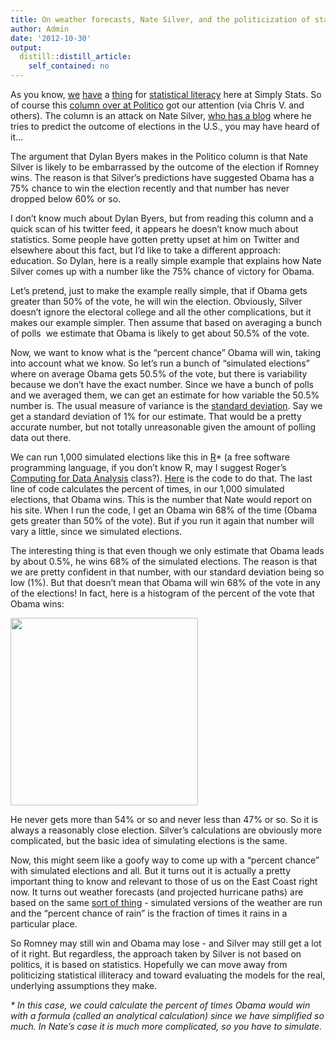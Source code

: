 ```yaml
---
title: On weather forecasts, Nate Silver, and the politicization of statistical illiteracy
author: Admin
date: '2012-10-30'
output:
  distill::distill_article:
    self_contained: no
---
```


As you know, <a href="http://simplystatistics.org/post/34483703514/sunday-data-statistics-link-roundup-10-28-12" target="_blank">we</a> <a href="http://simplystatistics.org/post/33564003058/sunday-data-statistics-link-roundup-10-14-12" target="_blank">have</a> a <a href="http://simplystatistics.org/post/29407938554/statistics-statisticians-need-better-marketing" target="_blank">thing</a> for <a href="http://simplystatistics.org/post/13684264380/citizen-science-makes-statistical-literacy-critical" target="_blank">statistical literacy</a> here at Simply Stats. So of course this <a href="http://www.politico.com/blogs/media/2012/10/nate-silver-romney-clearly-could-still-win-147618.html" target="_blank">column over at Politico</a> got our attention (via Chris V. and others). The column is an attack on Nate Silver, <a href="http://fivethirtyeight.blogs.nytimes.com/" target="_blank">who has a blog</a> where he tries to predict the outcome of elections in the U.S., you may have heard of it&#8230;

The argument that Dylan Byers makes in the Politico column is that Nate Silver is likely to be embarrassed by the outcome of the election if Romney wins. The reason is that Silver&#8217;s predictions have suggested Obama has a 75% chance to win the election recently and that number has never dropped below 60% or so. 

I don&#8217;t know much about Dylan Byers, but from reading this column and a quick scan of his twitter feed, it appears he doesn&#8217;t know much about statistics. Some people have gotten pretty upset at him on Twitter and elsewhere about this fact, but I&#8217;d like to take a different approach: education. So Dylan, here is a really simple example that explains how Nate Silver comes up with a number like the 75% chance of victory for Obama. 

Let&#8217;s pretend, just to make the example really simple, that if Obama gets greater than 50% of the vote, he will win the election. Obviously, Silver doesn&#8217;t ignore the electoral college and all the other complications, but it makes our example simpler. Then assume that based on averaging a bunch of polls  we estimate that Obama is likely to get about 50.5% of the vote.

Now, we want to know what is the &#8220;percent chance&#8221; Obama will win, taking into account what we know. So let&#8217;s run a bunch of &#8220;simulated elections&#8221; where on average Obama gets 50.5% of the vote, but there is variability because we don&#8217;t have the exact number. Since we have a bunch of polls and we averaged them, we can get an estimate for how variable the 50.5% number is. The usual measure of variance is the <a href="http://en.wikipedia.org/wiki/Standard_deviation" target="_blank">standard deviation</a>. Say we get a standard deviation of 1% for our estimate. That would be a pretty accurate number, but not totally unreasonable given the amount of polling data out there. 

We can run 1,000 simulated elections like this in <a href="http://www.r-project.org/" target="_blank">R</a>* (a free software programming language, if you don&#8217;t know R, may I suggest Roger&#8217;s <a href="https://www.coursera.org/course/compdata" target="_blank">Computing for Data Analysis</a> class?). <a href="https://raw.github.com/gist/3979974/21e3aea5aad79f68c03bbc519c216ed35b2ecd8b/gistfile1.r" target="_blank">Here</a> is the code to do that. The last line of code calculates the percent of times, in our 1,000 simulated elections, that Obama wins. This is the number that Nate would report on his site. When I run the code, I get an Obama win 68% of the time (Obama gets greater than 50% of the vote). But if you run it again that number will vary a little, since we simulated elections. 

The interesting thing is that even though we only estimate that Obama leads by about 0.5%, he wins 68% of the simulated elections. The reason is that we are pretty confident in that number, with our standard deviation being so low (1%). But that doesn&#8217;t mean that Obama will win 68% of the vote in any of the elections! In fact, here is a histogram of the percent of the vote that Obama wins: 

<img height="300" src="http://biostat.jhsph.edu/~jleek/obama.png" width="300" />

He never gets more than 54% or so and never less than 47% or so. So it is always a reasonably close election. Silver&#8217;s calculations are obviously more complicated, but the basic idea of simulating elections is the same. 

Now, this might seem like a goofy way to come up with a &#8220;percent chance&#8221; with simulated elections and all. But it turns out it is actually a pretty important thing to know and relevant to those of us on the East Coast right now. It turns out weather forecasts (and projected hurricane paths) are based on the same <a href="http://en.wikipedia.org/wiki/Numerical_weather_prediction" target="_blank">sort of thing</a> - simulated versions of the weather are run and the &#8220;percent chance of rain&#8221; is the fraction of times it rains in a particular place. 

So Romney may still win and Obama may lose - and Silver may still get a lot of it right. But regardless, the approach taken by Silver is not based on politics, it is based on statistics. Hopefully we can move away from politicizing statistical illiteracy and toward evaluating the models for the real, underlying assumptions they make. 

_* In this case, we could calculate the percent of times Obama would win with a formula (called an analytical calculation) since we have simplified so much. In Nate&#8217;s case it is much more complicated, so you have to simulate. _
